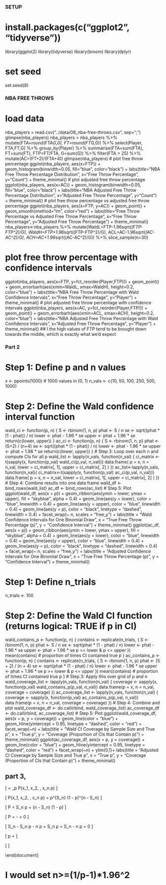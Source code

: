 #############
### SETUP ###
#############

# install.packages(c("ggplot2", "tidyverse"))
library(ggplot2)
library(tidyverse)
library(broom)
library(dplyr)

# set seed
set.seed(8)

#######################
### NBA FREE THROWS ###
#######################

# load data
nba_players = read.csv("../data/08_nba-free-throws.csv", sep=";")
glimpse(nba_players)
nba_players = nba_players %>%
  mutate(FTA=round(FTA*G,0), 
         FT=round(FT*G,0)) %>% 
  select(Player, FTA,FT,G) %>% 
  group_by(Player) %>% 
  summarise(FTA=sum(FTA), FT=sum(FT), FTP=FT/FTA, G=sum(G)) %>%
  filter(FTA > 25) %>% 
  mutate(AC=(FT+2)/(FTA+4)) 
glimpse(nba_players)
# plot free throw percentage
ggplot(nba_players, aes(x=FTP)) +
  geom_histogram(binwidth=0.05, fill="blue", color="black") +
  labs(title="NBA Free Throw Percentage Distribution",
       x="Free Throw Percentage",
       y="Count") +
  theme_minimal()
# plot adjusted free throw percentage
ggplot(nba_players, aes(x=AC)) +
  geom_histogram(binwidth=0.05, fill="blue", color="black") +
  labs(title="NBA Adjusted Free Throw Percentage Distribution",
       x="Adjusted Free Throw Percentage",
       y="Count") +
  theme_minimal()
# plot free throw percentage vs adjusted free throw percentage
ggplot(nba_players, aes(x=FTP, y=AC)) +
  geom_point() +
  geom_smooth(method="lm", color="red") +
  labs(title="Free Throw Percentage vs Adjusted Free Throw Percentage",
       x="Free Throw Percentage",
       y="Adjusted Free Throw Percentage") +
  theme_minimal()
nba_players<-nba_players %>%
  mutate(WaldL=FTP-1.96*sqrt((FTP-FTP^2)/G),
         WaldH=FTP+1.96*sqrt((FTP-FTP^2)/G),
         ACL=AC-1.96*sqrt((AC-AC^2)/G),
         ACH=AC+1.96*sqrt((AC-AC^2)/G)) %>% 
  slice_sample(n=30) 

# plot free throw percentage with confidence intervals
ggplot(nba_players, aes(x=FTP, y=fct_reorder(Player,FTP))) +
  geom_point() +
  geom_errorbarh(aes(xmin=WaldL, xmax=WaldH), height=0.2, color="blue") +
  labs(title="NBA Free Throw Percentage with Wald Confidence Intervals",
       x="Free Throw Percentage",
       y="Player") +
  theme_minimal()
# plot adjusted free throw percentage with confidence intervals
ggplot(nba_players, aes(x=AC, y=fct_reorder(Player,FTP))) +
  geom_point() +
  geom_errorbarh(aes(xmin=ACL, xmax=ACH), height=0.2, color="blue") +
  labs(title="NBA Adjusted Free Throw Percentage with Wald Confidence Intervals",
       x="Adjusted Free Throw Percentage",
       y="Player") +
  theme_minimal()
## I the high values of FTP tend to be brought down towards the middle, which is exactly what we'd expect

### Part 2
# Step 1: Define p and n values
x <- ppoints(1000)  # 1000 values in (0, 1)
n_vals <- c(10, 50, 100, 250, 500, 1000)

# Step 2: Define the Wald confidence interval function
wald_ci <- function(p, n) {
  S <- rbinom(1, n, p)
  phat <- S / n
  se <- sqrt((phat * (1 - phat)) / n)
  lower <- phat - 1.96 * se
  upper <- phat + 1.96 * se
  return(c(lower, upper))
}
ac_ci <- function(p, n) {
  S <- rbinom(1, n, p)
  phat <- (S+2) / (n+4)
  se <- sqrt((phat * (1 - phat)) / n)
  lower <- phat - 1.96 * se
  upper <- phat + 1.96 * se
  return(c(lower, upper))
}
# Step 3: Loop over each n and compute CIs for all p
wald_list <- lapply(n_vals, function(n_val) {
  ci_matrix <- t(sapply(x, function(p_val) wald_ci(p_val, n_val)))
  data.frame(
    p = x,
    n = n_val,
    lower = ci_matrix[, 1],
    upper = ci_matrix[, 2]
  )
})
ac_list<-lapply(n_vals, function(n_val){
  ci_matrix<-t(sapply(x, function(p_val) ac_ci(p_val, n_val)))
  data.frame(
    p = x,
    n = n_val,
    lower = ci_matrix[, 1],
    upper = ci_matrix[, 2]
  )
})
# Step 4: Combine results into one data frame
wald_df <- bind_rows(wald_list)
ac_df <- bind_rows(ac_list)
# Step 5: Plot
ggplot(wald_df, aes(x = p)) +
  geom_ribbon(aes(ymin = lower, ymax = upper), fill = "skyblue", alpha = 0.4) +
  geom_line(aes(y = lower), color = "blue", linewidth = 0.4) +
  geom_line(aes(y = upper), color = "blue", linewidth = 0.4) +
  geom_line(aes(y = p), color = "black", linetype = "dashed", linewidth = 0.4) +
  facet_wrap(~ n, scales = "free_y") +
  labs(title = "Wald Confidence Intervals for One Binomial Draw",
       x = "True Free Throw Percentage (p)",
       y = "Confidence Interval") +
  theme_minimal()
ggplot(ac_df, aes(x = p)) +
  geom_ribbon(aes(ymin = lower, ymax = upper), fill = "skyblue", alpha = 0.4) +
  geom_line(aes(y = lower), color = "blue", linewidth = 0.4) +
  geom_line(aes(y = upper), color = "blue", linewidth = 0.4) +
  geom_line(aes(y = p), color = "black", linetype = "dashed", linewidth = 0.4) +
  facet_wrap(~ n, scales = "free_y") +
  labs(title = "Adjusted Confidence Intervals for One Binomial Draw",
       x = "True Free Throw Percentage (p)",
       y = "Confidence Interval") +
  theme_minimal()

# Step 1: Define n_trials
n_trials <- 100

# Step 2: Define the Wald CI function (returns logical: TRUE if p in CI)
wald_contains_p <- function(p, n) {
  contains <- replicate(n_trials, {
    S <- rbinom(1, n, p)
    phat <- S / n
    se <- sqrt(phat * (1 - phat) / n)
    lower <- phat - 1.96 * se
    upper <- phat + 1.96 * se
    p >= lower & p <= upper
  })
  mean(contains)  # proportion of times CI contained true p
}
ac_contains_p <- function(p, n) {
  contains <- replicate(n_trials, {
    S <- rbinom(1, n, p)
    phat <- (S + 2) / (n + 4)
    se <- sqrt(phat * (1 - phat) / n)
    lower <- phat - 1.96 * se
    upper <- phat + 1.96 * se
    p >= lower & p <= upper
  })
  mean(contains)  # proportion of times CI contained true p
}
# Step 3: Apply this over grid of p and n
wald_coverage_list <- lapply(n_vals, function(n_val) {
  coverage <- sapply(x, function(p_val) wald_contains_p(p_val, n_val))
  data.frame(p = x, n = n_val, coverage = coverage)
})
ac_coverage_list <- lapply(n_vals, function(n_val) {
  coverage <- sapply(x, function(p_val) ac_contains_p(p_val, n_val))
  data.frame(p = x, n = n_val, coverage = coverage)
})
# Step 4: Combine and plot
wald_coverage_df <- do.call(rbind, wald_coverage_list)
ac_coverage_df <- do.call(rbind, ac_coverage_list)
# Step 5: Plot
ggplot(wald_coverage_df, aes(x = p, y = coverage)) +
  geom_line(color = "blue") +
  geom_hline(yintercept = 0.95, linetype = "dashed", color = "red") +
  facet_wrap(~n) +
  labs(title = "Wald CI Coverage by Sample Size and True p",
       x = "True p",
       y = "Coverage (Proportion of CIs that Contain p)") +
  theme_minimal()
ggplot(ac_coverage_df, aes(x = p, y = coverage)) +
  geom_line(color = "blue") +
  geom_hline(yintercept = 0.95, linetype = "dashed", color = "red") +
  facet_wrap(~n) +
  ylim(0,1)+
  labs(title = "Adjusted CI Coverage by Sample Size and True p",
       x = "True p",
       y = "Coverage (Proportion of CIs that Contain p)") +
  theme_minimal()

## part 3, 


\section{Introduction}
\[
  \hat{p} = \arg\max_p P(x_1, x_2, \ldots, x_n \mid p)
  \]

\[
  P(x_1, x_2, \ldots, x_n \mid p) = p^{S_n} (1 - p)^{n - S_n}
  \]

\[
  \ln P = S_n \ln p + (n - S_n) \ln (1 - p)
  \]

\[
  \frac{d}{dp} \ln P = \frac{S_n}{p} - \frac{n - S_n}{1 - p} = 0
  \]

\[
  S_n - S_n p - n p + S_n p = S_n - n p = 0
  \]

\[
  \Rightarrow \quad p = \frac{S_n}{n}
  \]

\[
  \boxed{\hat{p} = \frac{S_n}{n}} \quad \text{Q.E.D.}
  \]

\end{document}

# I would set n>=(1/p-1)*1.96^2


